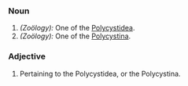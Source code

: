 ===Noun===
#''(Zoölogy):'' One of the [[Polycystidea]].
#''(Zoölogy):'' One of the [[Polycystina]].
===Adjective===
#Pertaining to the Polycystidea, or the Polycystina.